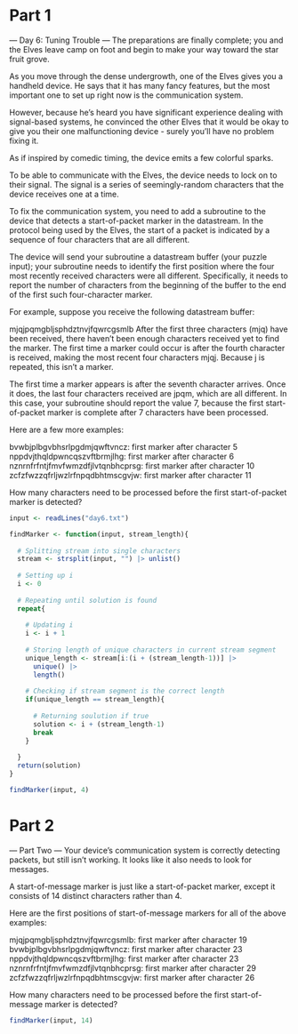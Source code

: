 
# Part 1

--- Day 6: Tuning Trouble ---
The preparations are finally complete; you and the Elves leave camp on foot and begin to make your way toward the star fruit grove.

As you move through the dense undergrowth, one of the Elves gives you a handheld device. He says that it has many fancy features, but the most important one to set up right now is the communication system.

However, because he's heard you have significant experience dealing with signal-based systems, he convinced the other Elves that it would be okay to give you their one malfunctioning device - surely you'll have no problem fixing it.

As if inspired by comedic timing, the device emits a few colorful sparks.

To be able to communicate with the Elves, the device needs to lock on to their signal. The signal is a series of seemingly-random characters that the device receives one at a time.

To fix the communication system, you need to add a subroutine to the device that detects a start-of-packet marker in the datastream. In the protocol being used by the Elves, the start of a packet is indicated by a sequence of four characters that are all different.

The device will send your subroutine a datastream buffer (your puzzle input); your subroutine needs to identify the first position where the four most recently received characters were all different. Specifically, it needs to report the number of characters from the beginning of the buffer to the end of the first such four-character marker.

For example, suppose you receive the following datastream buffer:

mjqjpqmgbljsphdztnvjfqwrcgsmlb
After the first three characters (mjq) have been received, there haven't been enough characters received yet to find the marker. The first time a marker could occur is after the fourth character is received, making the most recent four characters mjqj. Because j is repeated, this isn't a marker.

The first time a marker appears is after the seventh character arrives. Once it does, the last four characters received are jpqm, which are all different. In this case, your subroutine should report the value 7, because the first start-of-packet marker is complete after 7 characters have been processed.

Here are a few more examples:

bvwbjplbgvbhsrlpgdmjqwftvncz: first marker after character 5
nppdvjthqldpwncqszvftbrmjlhg: first marker after character 6
nznrnfrfntjfmvfwmzdfjlvtqnbhcprsg: first marker after character 10
zcfzfwzzqfrljwzlrfnpqdbhtmscgvjw: first marker after character 11

How many characters need to be processed before the first start-of-packet marker is detected?



```r
input <- readLines("day6.txt")

findMarker <- function(input, stream_length){
  
  # Splitting stream into single characters
  stream <- strsplit(input, "") |> unlist()
  
  # Setting up i
  i <- 0
  
  # Repeating until solution is found
  repeat{  
    
    # Updating i
    i <- i + 1
    
    # Storing length of unique characters in current stream segment
    unique_length <- stream[i:(i + (stream_length-1))] |>
      unique() |>
      length()
    
    # Checking if stream segment is the correct length
    if(unique_length == stream_length){
      
      # Returning soulution if true
      solution <- i + (stream_length-1)
      break
    }
    
  }
  return(solution)
}

findMarker(input, 4)

```


# Part 2

--- Part Two ---
Your device's communication system is correctly detecting packets, but still isn't working. It looks like it also needs to look for messages.

A start-of-message marker is just like a start-of-packet marker, except it consists of 14 distinct characters rather than 4.

Here are the first positions of start-of-message markers for all of the above examples:

mjqjpqmgbljsphdztnvjfqwrcgsmlb: first marker after character 19
bvwbjplbgvbhsrlpgdmjqwftvncz: first marker after character 23
nppdvjthqldpwncqszvftbrmjlhg: first marker after character 23
nznrnfrfntjfmvfwmzdfjlvtqnbhcprsg: first marker after character 29
zcfzfwzzqfrljwzlrfnpqdbhtmscgvjw: first marker after character 26

How many characters need to be processed before the first start-of-message marker is detected?


```r
findMarker(input, 14)
```


